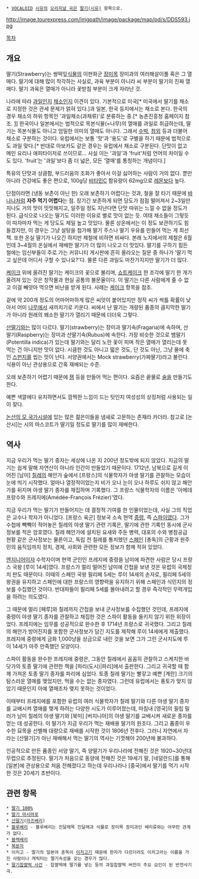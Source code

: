  * [[VOCALOID]] [[시유(VOCALOID)|시유]]의 [[시유 오리지널 곡|오리지널 곡]]은 [[딸기(시유)]] 항목으로.

http://image.tourexpress.com/imgpath/image/package/map/pd/s/DDS593.jpg

[[목차]]

== 개요 ==
딸기(Strawberry)는 쌍떡잎[[식물]]의 이판화군 [[장미]]목 장미과의 여러해살이풀 혹은 그 열매다. 딸기에 대해 많이 착각하는 사실로, 과육 부분이 아니라 씨 부분이 딸기의 진짜 열매다. 딸기 과육은 열매가 아니라 꽃받침 부분이 크게 자라난 것.

나라에 따라 [[과일]]인지 [[채소]]인지 이견이 있다. 기본적으로 미국[* 미국에서 딸기를 채소로 지정한 것은 관세 문제가 얽혀 있다.]과 일본, 한국 등지에서는 채소로 본다. 한국의 경우 채소의 하위 항목인 '과일채소(과채류)'로 분류하는 중.[* 농촌진흥청 홈페이지 참조. [http://www.rda.go.kr/board/board.do?mode=html&prgId=arg_cropfarmskillEntry]] 한국이나 일본에서는 법적으로 목본식물(=나무)의 열매를 과일로 취급하는데, 딸기는 목본식물도 아니고 엄밀한 의미의 열매도 아니다. 그래서 [[수박]], [[참외]] 등과 더불어 채소로 구분하는 것이다. 유럽에서는 보통 '맛'과 '용도'로 구별을 하기 때문에 법적으로도 과일 맞다.[* 반대로 아보카도 같은 경우는 유럽에서 채소로 구분된다. 단맛이 없고 메인 요리나 애피타이저로 쓰이므로... 사실 이는 '과일'과 'fruit'처럼 언어의 차이일 수도 있다. 'fruit'는 '과일'보다 좀 더 넓은, 모든 '열매'를 통칭하는 개념이다.]

특유의 단맛과 상큼함, 부드러움의 조화가 좋아서 이걸 싫어하는 사람이 거의 없다. 뿐만 아니라 건강에도 좋은 편으로, 100g당 [[비타민C]] 함유량이 62mg으로 [[레몬]]보다 높다.

단점이라면 (냉동 보존이 아닌 한) 오래 보존하기 어렵다는 것과, 철을 잘 타기 때문에 [[바나나]]처럼 '''자주 먹기 어렵다'''는 점. 장기간 보존하게 되면 당도가 점점 떨어져서 2~3일만 지나도 거의 맛이 밋밋해지고, 일주일 정도 지난다면 단맛 따위는 느낄 수 없을 정도가 된다. 급식으로 나오는 딸기도 이러한 이유로 별로 맛이 없는 듯. 여태 채소들이 그렇듯이 따자마자 먹는 게 당도도 제일 높고 맛있다. 물론 상온에서는 이 정도 보관하기도 힘들겠지만, 이 경우는 그냥 설탕을 첨가해 딸기 주스나 딸기 우유를 만들어 먹는 게 최선책. 또한 온실 딸기가 나오긴 하지만 제철에 비하면 비싸다. 본래 노지에서의 제철은 6월인데 3~4월의 온실에서 재배한 딸기가 더 많이 나오고 더 맛있다. 딸기를 구하기 힘든 철에는 임신부들이 주로 가는 커뮤니티 게시판에 흔히 올라오는 질문 중 하나가 '딸기 먹고 싶은데 어디서 구할 수 있나요?'다. 물론 다른 과일도 마찬가지지만 딸기가 더 많다.

[[케이크]] 위에 올려진 딸기는 케이크의 꽃으로 불리며, [[쇼트케이크]] 한 조각에 딸기 한 개가 올려져 있는 것은 창작물과 현실 공통의 불문율이다. 이 딸기는 다른 사람에게 줄 수 없고 이걸 빼앗아 먹으면 비난을 받게 된다. 사례는 [[케이크]] 항목을 참조.

겉에 약 200개 정도의 어마어마하게 많은 씨앗이 붙어있지만 정작 씨가 싹틀 확률이 낮아서 어미 [[나무]]에서 새끼치기로 키운다. 씨에서 난 딸기는 개량된 품종의 큼지막한 딸기가 아니라 원래의 왜소한 딸기가 열리기 때문에 더더욱 그렇다.

[[산딸기]]와는 많이 다르다. 딸기(strawberry)는 장미과 딸기속(Fragaria)에 속하며, 산딸기(Raspberry)는 장미과 산딸기속(Rubus)에 속한다. 가장 비슷한 것으로 뱀딸기(Potentilla indica)가 있는데 딸기와는 달리 노란 꽃이 피며 작은 열매가 열리는데 못 먹는 건 아니지만 맛이 없다. 시큼한 것도 아니고 떫은 것도, 단 것도 아닌, 그냥 물에 축인 [[스펀지]]를 씹는 맛이 난다. 서양권에서는 Mock strawberry(가짜딸기)라고 불린다. 식용이 아닌 관상용으로 간혹 재배되는 수준.

오래 보존하기 어렵기 때문에 [[잼]] 등을 만들어 먹는 편이다. 요즘은 끝물로 [[술]]을 만들기도 한다.

예쁜 색깔에다 유치하면서도 깜찍한 느낌이 드는 탓인지 여성성의 상징처럼 사용되는 일이 잦다.

[[육군훈련소|논산의 모 국가시설]]에 있는 많은 젊은이들을 냄새로 고문하는 존재라 카더라. 참고로 [논산시]는 시의 마스코트가 딸기일 정도로 딸기를 많이 재배한다.

== 역사 ==
지금 우리가 먹는 딸기 종자는 세상에 나온 지 200년 정도밖에 되지 않았다. 지금의 딸기는 쉽게 말해 자연산이 아니라 인간이 만들었기 때문이다. 1712년, 남북으로 길게 이어진 [남미] [[칠레]]의 해안가 숲에서 [프랑스]의 식물학자가 야생 딸기를 관찰하는 모습이 눈에 띄기 시작했다. 얼마나 열정적이었는지 비가 오나 눈이 오나 하루도 쉬지 않고 해안가를 뒤지며 야생 딸기 종자를 채집하며 기록했다. 그 프랑스 식물학자의 이름은 '아메데 프랑수와 프레지에(Amédée-François Frézier)'였다.

지금 우리가 먹는 딸기가 만들어지는 데 결정적 기여를 한 인물이었는데, 사실 그의 직업은 교수나 학자가 아니었다. [프랑스 육군] 정보국 소속 현역 [[중령]], 즉 [[간첩|스파이]]였다. 그가 수첩에 빽빽이 적어놓은 칠레의 야생 딸기 관련 기록은, 딸기에 관한 기록인 동시에 군사정보를 적은 암호였다. 칠레 해안가에 설치된 요새와 주둔 병력, 대포의 수와 병참공급 현황 같은 군사정보는 물론이고, 독립 전 칠레를 통치했던 [[스페인]] [총독]의 근황과 원주민의 움직임까지 정치, 경제, 사회와 관련한 모든 정보가 함께 적혀 있었다.

[[엔지니어]]이자 수학자이며 현역 군인인 프레지에 중령을 남미에 파견한 사람은 당시 프랑스 국왕 [루이 14세]였다. 프랑스가 멀리 떨어진 남미에 간첩을 보낸 것은 유럽의 국제정치 판도 때문이다. 이때의 스페인 국왕 필리페 5세는 루이 14세의 손자로, 필리페 5세의 왕권을 유지하고 스페인에 대한 프랑스의 영향력을 유지하기 위해 스페인과 식민지의 정보를 수집했던 것이다. 반대파들이 필리페 5세를 몰아내려고 할 경우 즉각적인 무력개입을 하려는 의도였다.

그 때문에 멀리 [페루]와 칠레까지 간첩을 보내 군사정보를 수집했던 것인데, 프레지에 중령이 야생 딸기 종자를 관찰하고 채집한 것은 스파이 활동을 들키지 않기 위한 위장이었다. 프레지에는 임무를 성공적으로 완수한 후 1714년 프랑스로 귀국했다. 그리고 칠레의 해안가 방어진지를 포함한 군사정보가 담긴 지도를 제작해 루이 14세에게 제출했다. 프레지에 중령에게 금화 1,000냥을 상금으로 내린 것을 보면 그가 그린 군사지도에 루이 14세가 아주 만족했던 모양이다.

스파이 활동을 완수한 프레지에 중령은, 그동안 칠레에서 꼼꼼히 관찰하고 스케치한 바닷가의 토종 딸기에 관련한 책을 [파리(도시)|파리]에서 출판한다. 그리고 귀국할 때 함께 가져온 토종 딸기 종자를 파리에 심었다. 토종 칠레 딸기는 빨갛고 예쁜 [계란] 크기의 탐스러운 열매를 맺었지만, 먹을 수는 없는 종자였다. 그런데 유럽에서는 풍토가 맞지 않았기 때문인지 아예 열매조차 맺지 못하는 것이었다.

이때부터 프레지에를 포함한 유럽의 여러 식물학자가 칠레 딸기와 다른 야생 딸기 종자를 교배시켜 열매를 맺게 하려는 다양한 시도가 이루어졌는데, 마침내 [영국]의 필립 밀러가 남미 칠레의 야생 딸기와 [북미] [버지니아]의 야생 딸기를 교배시켜 새로운 종자를 얻는 데 성공한다. 이 딸기가 지금 우리가 먹는 재배용 딸기의 원조다. 그리고 품종이 우수한 묘목을 선별해 대량으로 재배를 시작한 것이 1806년 전후다. 그러니 자연에서 자라는 [산딸기]가 아닌 재배해서 먹는 딸기의 역사는 기껏해야 200년에 불과하다.

인공적으로 만든 품종인 서양 딸기, 즉 양딸기가 우리나라에 전해진 것은 1920~30년대 무렵으로 추정된다. 딸기가 처음으로 동양에 전해진 것은 19세기 말, [네덜란드]를 통해 [일본]에 관상용으로 처음 전해졌다고 하는데 우리나라나 [중국]에서 딸기를 먹기 시작한 것은 20세기 초반이다.

== 관련 항목 ==
 * [[딸기 100%]]
 * [[딸기 마시마로]]
 * [[산딸기]]([[라즈베리]])
 * [[블루베리]] - 블루베리는 진달래목 진달래과 식물로 장미목 장미과인 베리류와는 아무런 관계가 없다.
 * [[블랙베리]]
 * [[복분자]]
 * 이치고 - 딸기의 일본어 훈독이 [[이치고]]기 때문에 한자가 다르더라도 이치고라는 이름을 가진 사람이나 캐릭터는 딸기속성을 갖는 경우가 많다.
 * [[딸기찹쌀떡 사건]] - 찹쌀떡에 딸기를 넣는 등의 과일찹쌀떡 버전이 주요 요인이 된 반전사기극.
